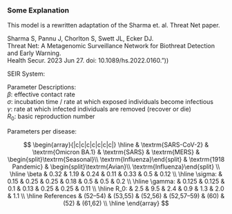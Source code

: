 
### Some Explanation
This model is a rewritten adaptation of the Sharma et. al. Threat Net paper.
<p>Sharma S, Pannu J, Chorlton S, Swett JL, Ecker DJ. 
<br />Threat Net: A Metagenomic Surveillance Network for Biothreat Detection and Early Warning.
<br />Health Secur. 2023 Jun 27. doi: 10.1089/hs.2022.0160."))


SEIR System:
\begin{align*}

\frac{dS}{dt} &= - \underbrace{\beta S I / N}_\textrm{exposure to infection} 

\\

\frac{dE}{dt} &=  \underbrace{\beta S I / N}_\textrm{exposure to infection} - \underbrace{\sigma E}_\textrm{latency period}

\\

\frac{dI}{dt} &=  \underbrace{\sigma E}_\textrm{latency period} - \underbrace{\gamma I}_\text{recovery}

\\

\frac{dR}{dt} &= \underbrace{\gamma I}_\text{recovery}

\\
\end{align*}

Parameter Descriptions: <br />
$\beta$: effective contact rate <br />
$\sigma$: incubation time / rate at which exposed individuals become infectious  <br />
$\gamma$: rate at which infected individuals are removed (recover or die)  <br />
$R_0$: basic reproduction number 

Parameters per disease:

$$
\begin{array}{|c|c|c|c|c|c|c|}
\hline
& \textrm{SARS-CoV-2} & \textrm{Omicron BA.1} & \textrm{SARS}  & \textrm{MERS} & \begin{split}\textrm{Seasonal}\\ \textrm{Influenza}\end{split} & \textrm{1918 Pandemic} & \begin{split}\textrm{Avian}\\ \textrm{Influenza}\end{split} \\ \hline
\beta   & 0.32   & 1.19    & 0.24  & 0.11  & 0.33   & 0.5  & 0.12  \\ \hline
\sigma:  & 0.15   & 0.25 & 0.25  & 0.18   & 0.5   & 0.5   & 0.2   \\ \hline
\gamma:  & 0.125 & 0.125   & 0.1  & 0.13   & 0.25 & 0.25 & 0.11  \\ \hline
R_0:     & 2.5  & 9.5   & 2.4     & 0.9   & 1.3   & 2.0   & 1.1   \\ \hline
References  & (52–54)    & (53,55)  & (52,56) & (52,57–59) & (60)  & (52)  & (61,62) \\ \hline
\end{array}
$$

